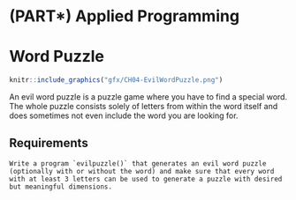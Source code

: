 
# (PART\*) Applied Programming {-} 

# Word Puzzle

```r
knitr::include_graphics("gfx/CH04-EvilWordPuzzle.png")
```

An evil word puzzle is a puzzle game where you have to find a special word. The whole puzzle consists solely of letters from within the word itself and does sometimes not even include the word you are looking for.

## Requirements

```block2
Write a program `evilpuzzle()` that generates an evil word puzzle (optionally with or without the word) and make sure that every word with at least 3 letters can be used to generate a puzzle with desired but meaningful dimensions.
  
```

<!-- 

## Solution

Let us start to solve the Excercise by generating a matrix full of letters from the desired word. We can easily do this using the `sample()`-command. If we want to fill the matrix one by one we can do this easily with two nested `for`-loops we just discussed, but the `matrix()`-command is much faster and the better option here.

```r
word <- c("K","A","Y","A","K")

cols <- 15
rows <- 10

# Generate word matrix with loops (very inefficient and slow!)
mat <- matrix(NA,nrow=rows,ncol=cols)
for ( idx in 1:rows) {
  for (jdx in 1:cols) {
    mat[idx,jdx] <- sample(word,size=1) 
  }
}

# Generate word matrix vectorized (the way to go!)
mat <- matrix(sample(word,replace=T,size=rows*cols),
              nrow = rows,
              ncol = cols)
```

We now have the matrix `mat` that contains letters from our word **KAYAK** in totally random order. The bigger the matrix gets via the `cols` and `rows` arguments the more likely is it that it contains the word itself up to a few times. Therefore, we have to check for that and correct this when necessary.

Logically there are a couple of approaches to solve the task of controlling if `mat` contains our word more often and of course it is possible to directly check for this while generating the matrix. Another option is to decompose the matrix by rows and columns and check if the resulting and/or the reversed string contains our word. A more loop-based solution is going through the letters one by one and check if starting with the actual position the word can be found either horizontally, horizontally reversed, vertically or vertically reversed. Every time the word is found, the corresponding part is replaced with new random letters drawn from the word. As we can not be sure that we have not accidentally created the word by replacing the letters in an earlier position we have to go once again through the matrix after finishing our first iteration so that we can be sure that the word is not included anymore. So our first step towards the solution is to create a complete word free matrix. Using loops this can be translated in two nested `for`-loops running through rows and columns of `mat` and a `while`-loop that encapsulates the nested loops and takes care of starting over when we have replaced the occurring word in the matrix. In this case, our skeleton looks like this:

```r
check <- TRUE    # Make sure the while loop is entered

while ( check == TRUE ){
  
  check <- FALSE # Assuming one iteration is enough we can leave the
                 # loop after the current iteration. 
  
  for ( row in 1:nrow(mat)){    # Loop running through rows
    for (col in 1:ncol(mat)){   # Loop running through columns
      
      # Code to solve the actual problem!
      
    } # End for (columns)
  } #End for (rows)
} #End while
```

With that basic setup we run through the entire matrix one element at a time. We can easily adress the element using the running variables `row` and `col` from the `for`-loops using them as indices in brackets. Depending on the word length we can now calculate which submatrix of `mat` has to be checked for our word. Namely these areas are the following ones:

```r
# Obtain ranges to check for the word
mat[row,col:(col+length(word)-1)] # Horizontal (left to right)
mat[row,(col-length(word)+1):col] # Horizontal reverse (right to left)
mat[row:(row+length(word)-1),col] # Vertical (top to bottom)
mat[(row-length(word)+1):row,col] # Vertical reverse (bottom to top)
```

As it makes sense not to wrap everything in `if-else`-clauses we can simply put the indices which we have to check in lists and use them out of another loop to compare them with the actual word. Wrapping them in a list so that we can dynamically  address them is easily done like so:

```r
rows <- list(row,                      # List for row indices
             row,
             row:(row+length(word)-1),
             (row-length(word)+1):row)


cols <- list(col:(col+length(word)-1), # List for column indices
             (col-length(word)+1):col,
             col,
             col)
```

Now we can loop through the list entries and perform our comparison and then act accordingly, which can easily be done by using an `if`-clause and checking if the submatrix we are looking at is identical with our word. Sadly this is not enough. As we dynamically calculate the indices for the submatrix when using our lists `rows` and `columns` we have not yet checked if the indices exist. For example, when looking at the top left element in the matrix (`mat[1,1]`) we can not check if the indices from bottom to top and from right to left correspond to our word, because these indices do not exist and are negative numbers in our list. In this case, R responds with an error:

```r
mat[1,(1:-5)]
```

The same happens when we look at the bottom right element of the matrix and try to examine the cases horizontally and vertically as these do not exist. That means before overwriting an occurrence we have to check for 5 things.

1. Are all calculated row indices bigger than zero and really in the matrix?
2. Are all calculated column indices bigger than zero so that they can really be addressed?
3. Are all calculated row indices smaller than the maximum row-dimension of the matrix and therefore not out of `mat`s boundaries?
4. Are all calculated column indices smaller than the maximum column-dimension of the matrix so that they are really present in the matrix?
5. Does the submatrix equal the word we are looking for?

Due to the properties of the `&&`-Operator, we can perform all these comparisons in one if clause including the check if the submatrix equals the word. Even though the indices in the matrix do not exist in the matrix (be sure to understand why this does not work with the single `AND` operator (`&`) which leads to the following code including the overwriting with a fresh randomly selected set of letters from our word:

```r
for ( idx in 1:length(rows)){ # Could have used length(cols) instead
  
  # If all rows and cols are in matrix and not out of bound and
  # the range equals the word resample this section of the matrix.
  
  if ( all(rows[[idx]] > 0) &&                           # Check 1
       all(cols[[idx]] > 0) &&                           # Check 2
       all(rows[[idx]] <= nrow(mat)) &&                  # Check 3
       all(cols[[idx]] <= ncol(mat)) &&                  # Check 4
       identical(mat[rows[[idx]], cols[[idx]]],word)) {  # Check 5
    
    # Overwrite the submatrix with fresh sampled letters
    mat[rows[[idx]],cols[[idx]]] <- sample(word,
                                       replace=T,
                                       size=length(word))
    
    # After replacing we have to check the whole matrix again,
    # there we make sure to reenter the while loop!
    check <- TRUE
    
    # Feature to count how many occurrences have been replaced
    wordcounter <- wordcounter + 1
    
  } #End if
} #End for
```


When the `while`-loop has terminated we are left with a clean matrix that surely does not contain our word in the checked dimensions. If you want to be really evil you can printout the puzzle, give it to some friends and let them search for the word. If you only want to create a hard puzzle you can choose a random location to overwrite the letters there with the word.

All that's left to do is wrapping the existing code in a function with the requested name `evilpuzzle()`. If you want to improve the routine a little bit and make it more flexible you can implement some switches using `if-else`-clauses to control if the puzzle should be evil or super evil, meaning containing the search word or not and after placing the word within `mat` crosscheck if that only leads to a single occurrence and cannot be assembled into multiple hits when trying to solve the puzzle. If that is not enough you can also implement checking for diagonal occurrences of the word. The function corresponding to the exercise after assembling the discussed bits may  look like this:

```r
evilpuzzle <- function(word = c("T","E","S","T"),
                       cols = 15,
                       rows = 10,
                       inclword=TRUE) {

# Check if provided word is longer than 3 characters
if ( sum(nchar(word)) < 3 ) {
  stop("The provided word has to be longer than 3 characters!")
}

# Initialize
wordcounter <- 0

# Generate word matrix vectorized
mat <- matrix(sample(word,replace=T,size=rows*cols),
              nrow = rows,
              ncol = cols)

check <- TRUE    # Make sure the while loop is entered

while ( check == TRUE ){
  
  check <- FALSE # Assuming one iteration is enough we can leave the
                 # loop after the current iteration. 
  
  for ( row in 1:nrow(mat)){    # Loop running through rows
    for (col in 1:ncol(mat)){   # Loop running through columns
      
      rows <- list(row,                      # List for row indices
                   row,
                   row:(row+length(word)-1),
                   (row-length(word)+1):row)
      
      
      cols <- list(col:(col+length(word)-1), # List for column indices
                   (col-length(word)+1):col,
                   col,
                   col)
      
# <-- Indent removed for better overview outside of IDE!
            
for ( idx in 1:length(rows)){ # Could have used length(cols) instead
  
  
  # If all rows and cols are in matrix and not out of bound and
  # the range equals the word resample this section of the matrix.
  
  if ( all(rows[[idx]] > 0) &&                           # Check 1
       all(cols[[idx]] > 0) &&                           # Check 2
       all(rows[[idx]] <= nrow(mat)) &&                  # Check 3
       all(cols[[idx]] <= ncol(mat)) &&                  # Check 4
       identical(mat[rows[[idx]],cols[[idx]]],word)) {   # Check 5
    
    # Overwrite the submatrix with fresh sampled letters
    mat[rows[[idx]],cols[[idx]]] <- sample(word,
                                       replace=T,
                                       size=length(word))
    
    # After replacing we have to check the whole matrix again,
    # therefore we make sure to reenter the while loop!
    check <- TRUE
    
    # Feature to count how many occurrences have been replaced
    wordcounter <- wordcounter + 1
    
  } #End if
} #End for

# <-- Indent removed for better overview outside of IDE!    

    } # End for (columns)
  } #End for (rows)
} #End while

# Message to the user how often the word has been replaced
cat("The word", paste(word,sep="", collapse=""), 
    "was replaced", wordcounter, "times! \n" )

# Add word to clean matrix if desired (only horizontally)
if ( inclword == TRUE) {
  row <- sample(1:nrow(mat),size=1)
  col <- sample(1:(ncol(mat)-length(word)),size=1)
  mat[row,col:(col+length(word)-1)] <- word
}

# Return the finished matrix to the user
return(mat)

} #End function
```

The function `evilpuzzle()` now suits the desired needs and is a promising candidate to fulfill the needs described in the exercise. However, there is much room for improvement as the program only supports inserting the word horizontally and as it does not support inserting it differently the user is not able to select in which way it should be represented in the matrix. As stated before the chosen approach is not very efficient as the word is compared with the submatrix for all four orientations and for every element in the matrix. Further following improvements are left to the user:

- The performed comparison of the submatrices with the word is not necessary for every element of the matrix. If the element we are looking at in a certain iteration does not equal the first letter of `word` there is no need to compare the whole submatrices. Therefore we can implement such a simple test to improve the efficiency of our program.
- One major flaw of the program is that the word (if inserted in the matrix), is only inserted horizontally. The optimal solution would allow the user to select between inserting it at a random or desired orientation either horizontally, horizontally reversed, vertically or vertically reversed. A bonus would be to make the selection of the orientation of the words also random to allow a user to generate a puzzle for themselves.
- Right now the program only supports searching vertically or horizontally word occurrences and ignores the option of diagonal combinations. Therefore more checks can be implemented to make the puzzle even harder. The four diagonal cases should also be considered in the options for inserting the word in the matrix.
- Inserting the word in the matrix can lead to multiple possible combinations. Therefore a control mode should be programmed that counts the occurrences in the matrix and corrects multiple occurrences in a suitable way so that the word can only be found once in the final puzzle.
- There are many other and much more efficient ways to solve this exercise - we just have thrown together what we learned so far. If you can not get enough you can try generating the word puzzle in a totally different way, the string section can solve as source as inspiration.

After this little exercise, you should have a good feeling of how loops and conditional expression can be used to actually do something (more or less) productive and you should have beaten the concepts we just discussed.

-->